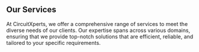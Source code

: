 <OurServiceStyle>
  <div className="site-container">
    <div className="main-content">
      <h2 className="pb-2 fw-bold h3 text-orange pt-lg-6 pt-5">Our Services</h2>
      <div className=" pt-2 pt-lg-3 pb-2">
        At CircuitXperts, we offer a comprehensive range of services to meet the
        diverse needs of our clients. Our expertise spans across various
        domains, ensuring that we provide top-notch solutions that are
        efficient, reliable, and tailored to your specific requirements.
      </div>
      <div className="services">
        <ServiceCards />
      </div>
    </div>
  </div>
</OurServiceStyle>


